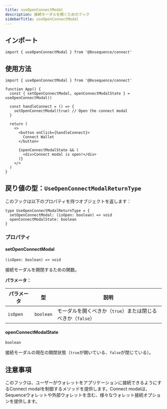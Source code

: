 ```yaml
---
title: useOpenConnectModal
description: 接続モーダルを開くためのフック
sidebarTitle: useOpenConnectModal
---
```


## インポート

```tsx
import { useOpenConnectModal } from '@0xsequence/connect'
```

## 使用方法

```tsx
import { useOpenConnectModal } from '@0xsequence/connect'

function App() {
  const { setOpenConnectModal, openConnectModalState } = useOpenConnectModal()
  
  const handleConnect = () => {
    setOpenConnectModal(true) // Open the connect modal
  }
  
  return (
    <>
      <button onClick={handleConnect}>
        Connect Wallet
      </button>
      
      {openConnectModalState && (
        <div>Connect modal is open!</div>
      )}
    </>
  )
}
```

## 戻り値の型：`UseOpenConnectModalReturnType`

このフックは以下のプロパティを持つオブジェクトを返します：

```tsx
type UseOpenConnectModalReturnType = {
  setOpenConnectModal: (isOpen: boolean) => void
  openConnectModalState: boolean
}
```

### プロパティ

#### setOpenConnectModal

`(isOpen: boolean) => void`

接続モーダルを開閉するための関数。

**パラメータ：**

| パラメータ    | 型         | 説明                                   |
| -------- | --------- | ------------------------------------ |
| `isOpen` | `boolean` | モーダルを開くべきか（`true`）または閉じるべきか（`false`） |

#### openConnectModalState

`boolean`

接続モーダルの現在の開閉状態（`true`が開いている、`false`が閉じている）。

## 注意事項

このフックは、ユーザーがウォレットをアプリケーションに接続できるようにするConnect modalを制御するメソッドを提供します。Connect modalは、Sequenceウォレットや外部ウォレットを含む、様々なウォレット接続オプションを提供します。
